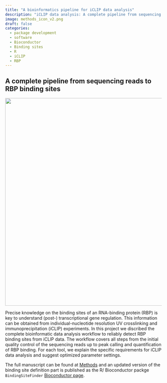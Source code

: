 ```yaml
---
title: "A bioinformatics pipeline for iCLIP data analysis"
description: "iCLIP data analysis: A complete pipeline from sequencing reads to RBP binding sites"
image: methods_icon_v2.png
draft: false
categories:
  - package development
  - software
  - Bioconductor
  - Binding sites
  - R
  - iCLIP
  - RBP
---
```


## A complete pipeline from sequencing reads to RBP binding sites

![](./methods.png){width="666"}

Precise knowledge on the binding sites of an RNA-binding protein (RBP) is key to understand (post-) transcriptional gene regulation. This information can be obtained from individual-nucleotide resolution UV crosslinking and immunoprecipitation (iCLIP) experiments. In this project we discribed the complete bioinformatic data analysis workflow to reliably detect RBP binding sites from iCLIP data. The workflow covers all steps from the initial quality control of the sequencing reads up to peak calling and quantification of RBP binding. For each tool, we explain the specific requirements for iCLIP data analysis and suggest optimized parameter settings.

The full manuscript can be found at [Methods](https://www.sciencedirect.com/science/article/pii/S1046202318304948) and an updated version of the binding site definition part is published as the R/ Bioconductor packge `BindingSiteFinder` [Bioconductor page](https://bioconductor.org/packages/release/bioc/html/BindingSiteFinder.html).
